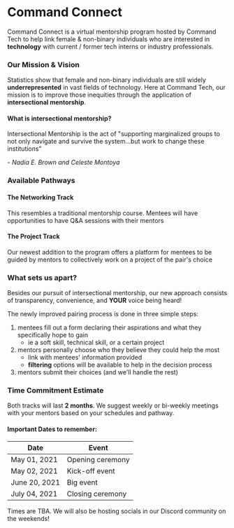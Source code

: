 

# Command Connect

Command Connect is a virtual mentorship program hosted by Command Tech to help link female & non-binary individuals who are interested in **technology** with current / former tech interns or industry professionals.

### Our Mission & Vision

Statistics show that female and non-binary individuals are still widely **underrepresented** in vast fields of technology. Here at Command Tech, our mission is to improve those inequities through the application of **intersectional mentorship**.

#### What is intersectional mentorship?

Intersectional Mentorship is the act of "supporting marginalized groups to not only navigate and survive the system...but work to change these institutions"

_- Nadia E. Brown and Celeste Montoya_

### Available Pathways

#### The Networking Track

This resembles a traditional mentorship course. Mentees will have opportunities to have Q&A sessions with their mentors

#### The Project Track

Our newest addition to the program offers a platform for mentees to be guided by mentors to collectively work on a project of the pair's choice

### What sets us apart?

Besides our pursuit of intersectional mentorship, our new approach consists of transparency, convenience, and **YOUR** voice being heard!

The newly improved pairing process is done in three simple steps:

1. mentees fill out a form declaring their aspirations and what they specifically hope to gain
   - ie a soft skill, technical skill, or a certain project
2. mentors personally choose who they believe they could help the most
   - link with mentees' information provided
   - **filtering** options will be available to help in the decision process
3. mentors submit their choices (and we'll handle the rest)

### Time Commitment Estimate

Both tracks will last **2 months**. We suggest weekly or bi-weekly meetings with your mentors based on your schedules and pathway.

#### Important Dates to remember:

| Date          | Event            |
| ------------- | ---------------- |
| May 01, 2021  | Opening ceremony |
| May 02, 2021  | Kick-off event   |
| June 20, 2021 | Big event        |
| July 04, 2021 | Closing ceremony |

Times are TBA. We will also be hosting socials in our Discord community on the weekends!
